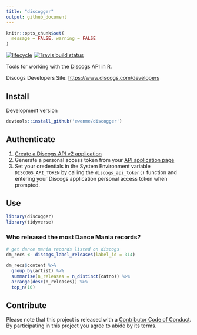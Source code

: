 ```yaml
---
title: "discogger"
output: github_document
---
```


```r
knitr::opts_chunk$set(
  message = FALSE, warning = FALSE
)
```

[![lifecycle](https://img.shields.io/badge/lifecycle-experimental-orange.svg)](https://www.tidyverse.org/lifecycle/#experimental)
[![Travis build status](https://travis-ci.org/ewenme/discogger.svg?branch=master)](https://travis-ci.org/ewenme/discogger)

Tools for working with the [Discogs](https://www.discogs.com) API in R.

Discogs Developers Site: [https://www.discogs.com/developers](https://www.discogs.com/developers)

## Install

Development version

```r
devtools::install_github('ewenme/discogger')
```

## Authenticate

1. [Create a Discogs API v2 application](https://www.discogs.com/settings/developers)
2. Generate a personal access token from your [API application page](https://www.discogs.com/settings/developers)
3. Set your credentials in the System Environment variable `DISCOGS_API_TOKEN` by calling the `discogs_api_token()` function and entering your Discogs application personal access token when prompted.

## Use

```r
library(discogger)
library(tidyverse)
```

### Who released the most Dance Mania records?

```r
# get dance mania records listed on discogs
dm_recs <- discogs_label_releases(label_id = 314)

dm_recs$content %>%
  group_by(artist) %>%
  summarise(n_releases = n_distinct(catno)) %>%
  arrange(desc(n_releases)) %>%
  top_n(10)
```

## Contribute

Please note that this project is released with a [Contributor Code of Conduct](CODE_OF_CONDUCT.md). By participating in this project you agree to abide by its terms.
